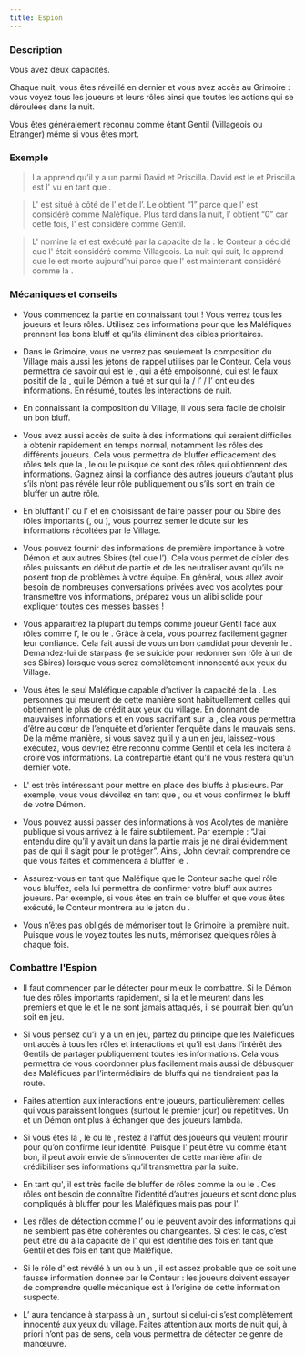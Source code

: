 ```yaml
---
title: Espion
---
```



<Role ESPION header />

### Description
Vous avez deux capacités. 

Chaque nuit, vous êtes réveillé en dernier et vous avez accès au Grimoire : vous voyez tous les joueurs et leurs rôles ainsi que toutes les actions qui se déroulées dans la nuit.  

Vous êtes généralement reconnu comme étant Gentil (Villageois ou Etranger) même si vous êtes mort.

### Exemple 
> La <Role LAVANDIERE /> apprend qu’il y a un <Role GARDIEN /> parmi David et Priscilla. David est le <Role MOINE /> et Priscilla est l'<Role ESPION /> vu en tant que <Role GARDIEN />.

> L'<Role ESPION /> est situé à côté de l’<Role IMP /> et de l’<Role EMPATHIQUE />. Le <Role CUISTOT /> obtient “1” parce que l'<Role ESPION /> est considéré comme Maléfique. Plus tard dans la nuit, l’<Role EMPATHIQUE /> obtient “0” car cette fois, l'<Role ESPION /> est considéré comme Gentil.

> L'<Role ESPION /> nomine la <Role PUCELLE /> et est exécuté par la capacité de la <Role PUCELLE /> : le Conteur a décidé que l'<Role ESPION /> était considéré comme Villageois. La nuit qui suit, le <Role CROQUE_MORT /> apprend que le <Role LAVANDIERE /> est morte aujourd’hui parce que l'<Role ESPION /> est maintenant considéré comme la <Role LAVANDIERE />.


### Mécaniques et conseils
- Vous commencez la partie en connaissant tout ! Vous verrez tous les joueurs et leurs rôles. Utilisez ces informations pour que les Maléfiques prennent les bons bluff et qu’ils éliminent des cibles prioritaires.

- Dans le Grimoire, vous ne verrez pas seulement la composition du Village mais aussi les jetons de rappel utilisés par le Conteur. Cela vous permettra de savoir qui est le <Role SOULARD />, qui a été empoisonné, qui est le faux positif de la <Role VOYANTE />, qui le Démon a tué et sur qui la <Role LAVANDIERE /> / l’<Role ARCHIVISTE /> / l’<Role ENQUETEUR /> ont eu des informations. En résumé, toutes les interactions de nuit. 

- En connaissant la composition du Village, il vous sera facile de choisir un bon bluff.

- Vous avez aussi accès de suite à des informations qui seraient difficiles à obtenir rapidement en temps normal, notamment les rôles des différents joueurs. Cela vous permettra de bluffer efficacement des rôles tels que la <Role LAVANDIERE />, le <Role CROQUE_MORT /> ou le <Role GARDIEN /> puisque ce sont des rôles qui obtiennent des informations. Gagnez ainsi la confiance des autres joueurs d’autant plus s’ils n’ont pas révélé leur rôle publiquement ou s’ils sont en train de bluffer un autre rôle.

- En bluffant l’<Role ARCHIVISTE /> ou l'<Role ENQUETEUR /> et en choisissant de faire passer pour <Role SOULARD /> ou Sbire des rôles importants (<Role EMPATHIQUE />, <Role GARDIEN /> ou <Role MAIRE />), vous pourrez semer le doute sur les informations récoltées par le Village.  

- Vous pouvez fournir des informations de première importance à votre Démon et aux autres Sbires (tel que l’<Role EMPOISONNEUR />). Cela vous permet de cibler des rôles puissants en début de partie et de les neutraliser avant qu’ils ne posent trop de problèmes à votre équipe. En général, vous allez avoir besoin de nombreuses conversations privées avec vos acolytes pour transmettre vos informations, préparez vous un alibi solide pour expliquer toutes ces messes basses !

- Vous apparaitrez la plupart du temps comme joueur Gentil face aux rôles comme l’<Role EMPATHIQUE />, le <Role CUISTOT /> ou le <Role CROQUE_MORT />. Grâce à cela, vous pourrez facilement gagner leur confiance. Cela fait aussi de vous un bon candidat pour devenir le <Role IMP />. Demandez-lui de starpass (le <Role IMP /> se suicide pour redonner son rôle à un de ses Sbires) lorsque vous serez complètement innoncenté aux yeux du Village.

- Vous êtes le seul Maléfique capable d’activer la capacité de la <Role PUCELLE />. Les personnes qui meurent de cette manière sont habituellement celles qui obtiennent le plus de crédit aux yeux du village. En donnant de mauvaises informations et en vous sacrifiant sur la <Role PUCELLE />, clea vous permettra d’être au cœur de l’enquête et d’orienter l’enquête dans le mauvais sens. De la même manière, si vous savez qu’il y a un <Role CROQUE_MORT /> en jeu, laissez-vous exécutez, vous devriez être reconnu comme Gentil et cela les incitera à croire vos informations. La contrepartie étant qu’il ne vous restera qu’un dernier vote. 

- L'<Role ESPION /> est très intéressant pour mettre en place des bluffs à plusieurs. Par exemple, vous vous dévoilez en tant que <Role LAVANDIERE />, <Role ARCHIVISTE /> ou <Role GARDIEN /> et vous confirmez le bluff de votre Démon.

- Vous pouvez aussi passer des informations à vos Acolytes de manière publique si vous arrivez à le faire subtilement. Par exemple : “J’ai entendu dire qu’il y avait un <Role MERCENAIRE /> dans la partie mais je ne dirai évidemment pas de qui il s’agit pour le protéger”. Ainsi, John devrait comprendre ce que vous faites et commencera à bluffer le <Role MERCENAIRE />.

- Assurez-vous en tant que Maléfique que le Conteur sache quel rôle vous bluffez, cela lui permettra de confirmer votre bluff aux autres joueurs. Par exemple, si vous êtes en train de bluffer <Role MAJORDOME /> et que vous êtes exécuté, le Conteur montrera au <Role CROQUE_MORT /> le jeton du <Role MAJORDOME />.

- Vous n’êtes pas obligés de mémoriser tout le Grimoire la première nuit. Puisque vous le voyez toutes les nuits, mémorisez quelques rôles à chaque fois.
 
### Combattre l'Espion
- Il faut commencer par le détecter pour mieux le combattre. Si le Démon tue des rôles importants rapidement, si la <Role VOYANTE /> et le <Role CROQUE_MORT /> meurent dans les premiers et que le <Role GARDIEN /> et le <Role SOLDAT /> ne sont jamais attaqués, il se pourrait bien qu’un <Role ESPION /> soit en jeu.

- Si vous pensez qu’il y a un <Role ESPION /> en jeu, partez du principe que les Maléfiques ont accès à tous les rôles et interactions et qu’il est dans l’intérêt des Gentils de partager publiquement toutes les informations. Cela vous permettra de vous coordonner plus facilement mais aussi de débusquer des Maléfiques par l’intermédiaire de bluffs qui ne tiendraient pas la route.

- Faites attention aux interactions entre joueurs, particulièrement celles qui vous paraissent longues (surtout le premier jour) ou répétitives. Un <Role ESPION /> et un Démon ont plus à échanger que des joueurs lambda.

- Si vous êtes la <Role PUCELLE />, le <Role CROQUE_MORT /> ou le <Role GARDIEN />, restez à l’affût des joueurs qui veulent mourir pour qu’on confirme leur identité. Puisque l'<Role ESPION /> peut être vu comme étant bon, il peut avoir envie de s’innocenter de cette manière afin de crédibiliser ses informations qu’il transmettra par la suite.

- En tant qu'<Role ESPION />, il est très facile de bluffer de rôles comme la <Role LAVANDIERE /> ou le <Role GARDIEN />. Ces rôles ont besoin de connaître l’identité d’autres joueurs et sont donc plus compliqués à bluffer pour les Maléfiques mais pas pour l'<Role ESPION />. 

- Les rôles de détection comme l’<Role EMPATHIQUE /> ou le <Role CUISTOT /> peuvent avoir des informations qui ne semblent pas être cohérentes ou changeantes. Si c’est le cas, c’est peut être dû à la capacité de l'<Role ESPION /> qui est identifié des fois en tant que Gentil et des fois en tant que Maléfique.

- Si le rôle d'<Role ESPION /> est révélé à un <Role CROQUE_MORT /> ou à un <Role GARDIEN />, il est assez probable que ce soit une fausse information donnée par le Conteur : les joueurs doivent essayer de comprendre quelle mécanique est à l’origine de cette information suspecte.

- L’<Role IMP /> aura tendance à starpass à un <Role ESPION />, surtout si celui-ci s’est complètement innocenté aux yeux du village. Faites attention aux morts de nuit qui, à priori n’ont pas de sens, cela vous permettra de détecter ce genre de manœuvre.
